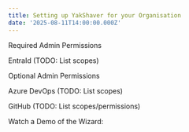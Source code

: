 ```yaml
---
title: Setting up YakShaver for your Organisation
date: '2025-08-11T14:00:00.000Z'
---
```


Required Admin Permissions

EntraId (TODO: List scopes)

Optional Admin Permissions

Azure DevOps (TODO: List scopes)

GitHub (TODO: List scopes/permissions)

Watch a Demo of the Wizard:

<Youtube thumbnail="https://img.youtube.com/vi/dxZGcqpSXFQ/maxresdefault.jpg" externalVideoLink="https://www.youtube.com/embed/dxZGcqpSXFQ" size="medium" />
